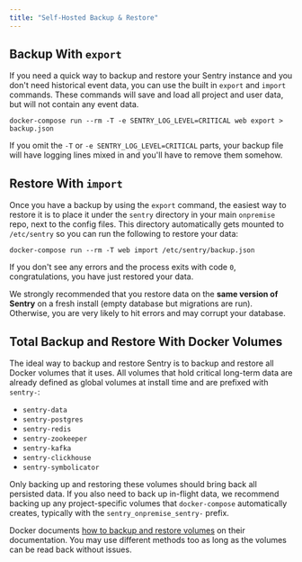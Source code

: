 ```yaml
---
title: "Self-Hosted Backup & Restore"
---
```


## Backup With `export`

If you need a quick way to backup and restore your Sentry instance and you don't need historical event data, you can use the built in `export` and `import` commands. These commands will save and load all project and user data, but will not contain any event data.

```shell
docker-compose run --rm -T -e SENTRY_LOG_LEVEL=CRITICAL web export > backup.json
```

If you omit the `-T` or `-e SENTRY_LOG_LEVEL=CRITICAL` parts, your backup file will have logging lines mixed in and you'll have to remove them somehow.

## Restore With `import`

Once you have a backup by using the `export` command, the easiest way to restore it is to place it under the `sentry` directory in your main `onpremise` repo, next to the config files. This directory automatically gets mounted to `/etc/sentry` so you can run the following to restore your data:

```shell
docker-compose run --rm -T web import /etc/sentry/backup.json
```

If you don't see any errors and the process exits with code `0`, congratulations, you have just restored your data.

We strongly recommended that you restore data on the **same version of Sentry** on a fresh install (empty database but migrations are run). Otherwise, you are very likely to hit errors and may corrupt your database.

## Total Backup and Restore With Docker Volumes

The ideal way to backup and restore Sentry is to backup and restore all Docker volumes that it uses. All volumes that hold critical long-term data are already defined as global volumes at install time and are prefixed with `sentry-`:

- `sentry-data`
- `sentry-postgres`
- `sentry-redis`
- `sentry-zookeeper`
- `sentry-kafka`
- `sentry-clickhouse`
- `sentry-symbolicator`

Only backing up and restoring these volumes should bring back all persisted data. If you also need to back up in-flight data, we recommend backing up any project-specific volumes that `docker-compose` automatically creates, typically with the `sentry_onpremise_sentry-` prefix.

Docker documents [how to backup and restore volumes](https://docs.docker.com/storage/volumes/#backup-restore-or-migrate-data-volumes) on their documentation. You may use different methods too as long as the volumes can be read back without issues.
